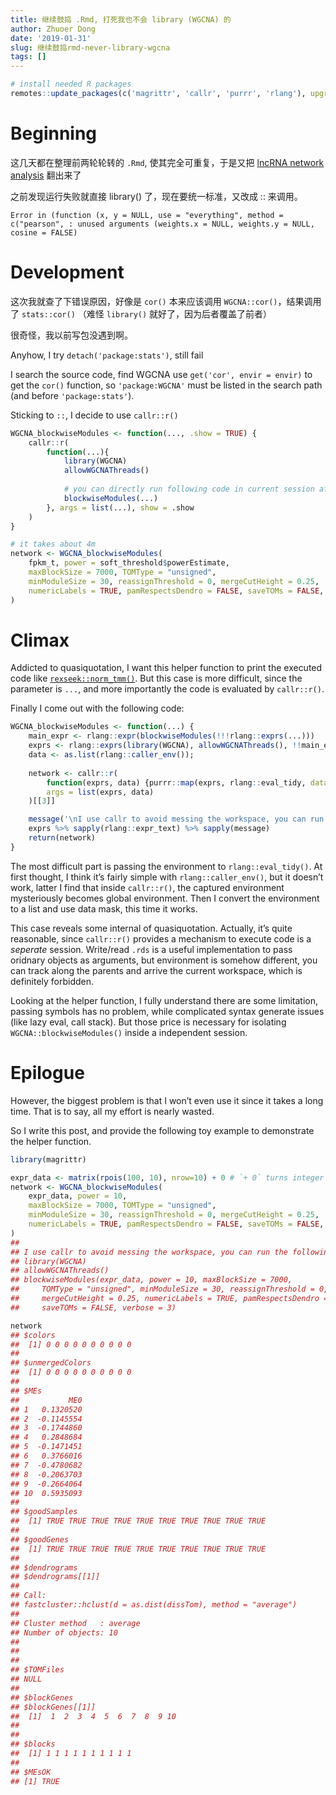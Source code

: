 ```yaml
---
title: 继续鼓捣 .Rmd, 打死我也不会 library (WGCNA) 的
author: Zhuoer Dong
date: '2019-01-31'
slug: 继续鼓捣rmd-never-library-wgcna
tags: []
---
```


```r
# install needed R packages
remotes::update_packages(c('magrittr', 'callr', 'purrr', 'rlang'), upgrade = TRUE)
```

# Beginning

这几天都在整理前两轮轮转的 `.Rmd`, 使其完全可重复，于是又把 [lncRNA network analysis](https://github.com/dongzhuoer/lulab-rotation-summary/blob/master/RNA-seq/lncRNA-co-expr-net.md) 翻出来了

之前发现运行失败就直接 library() 了，现在要统一标准，又改成 :: 来调用。

```
Error in (function (x, y = NULL, use = "everything", method = c("pearson", : unused arguments (weights.x = NULL, weights.y = NULL, cosine = FALSE)
```

# Development

这次我就查了下错误原因，好像是 `cor()` 本来应该调用 `WGCNA::cor()`，结果调用了 `stats::cor()` （难怪 `library()` 就好了，因为后者覆盖了前者）

很奇怪，我以前写包没遇到啊。

Anyhow, I try `detach('package:stats')`, still fail

I search the source code, find WGCNA use `get('cor', envir = envir)` to get the `cor()` function, so `'package:WGCNA'` must be listed in the search path (and before `'package:stats'`).

Sticking to `::`, I decide to use `callr::r()`

```r
WGCNA_blockwiseModules <- function(..., .show = TRUE) {
    callr::r(
        function(...){
            library(WGCNA)
            allowWGCNAThreads()
                
            # you can directly run following code in current session after `library(WGCNA)` 
            blockwiseModules(...)
        }, args = list(...), show = .show
    )
}

# it takes about 4m
network <- WGCNA_blockwiseModules(
    fpkm_t, power = soft_threshold$powerEstimate, 
    maxBlockSize = 7000, TOMType = "unsigned", 
    minModuleSize = 30, reassignThreshold = 0, mergeCutHeight = 0.25, 
    numericLabels = TRUE, pamRespectsDendro = FALSE, saveTOMs = FALSE, verbose = 3
)
```

# Climax

Addicted to quasiquotation, I want this helper function to print the executed code like [`rexseek::norm_tmm()`](`r blogdown::shortcode('relref', '01-28-rexseek-stand-up-abandon-scater.html#climax')`). But this case is more difficult, since the parameter is `...`, and more importantly the code is evaluated by `callr::r()`.

Finally I come out with the following code:

```r
WGCNA_blockwiseModules <- function(...) {
    main_expr <- rlang::expr(blockwiseModules(!!!rlang::exprs(...)))
    exprs <- rlang::exprs(library(WGCNA), allowWGCNAThreads(), !!main_expr)    
    data <- as.list(rlang::caller_env());
    
    network <- callr::r(
        function(exprs, data) {purrr::map(exprs, rlang::eval_tidy, data = data)}, 
        args = list(exprs, data)
    )[[3]]

    message('\nI use callr to avoid messing the workspace, you can run the following code yourself:\n')
    exprs %>% sapply(rlang::expr_text) %>% sapply(message)
    return(network)
}
```

The most difficult part is passing the environment to `rlang::eval_tidy()`. At first thought, I think it's fairly simple with `rlang::caller_env()`, but it doesn't work, latter I find that inside `callr::r()`, the captured environment mysteriously becomes global environment. Then I convert the environment to a list and use data mask, this time it works.

This case reveals some internal of quasiquotation. Actually, it's quite reasonable, since `callr::r()` provides a mechanism to execute code is a _seperate_ session. Write/read `.rds` is a useful implementation to pass oridnary objects as arguments, but environment is somehow different, you can track along the parents and arrive the current workspace, which is definitely forbidden.

Looking at the helper function, I fully understand there are some limitation, passing symbols has no problem, while complicated syntax generate issues (like lazy eval, call stack). But those price is necessary for isolating `WGCNA::blockwiseModules()` inside a independent session.



# Epilogue

However, the biggest problem is that I won't even use it since it takes a long time. That is to say, all my effort is nearly wasted. 

So I write this post, and provide the following toy example to demonstrate the helper function.

```r
library(magrittr)

expr_data <- matrix(rpois(100, 10), nrow=10) + 0 # `+ 0` turns integer into numeric 
network <- WGCNA_blockwiseModules(
    expr_data, power = 10, 
    maxBlockSize = 7000, TOMType = "unsigned", 
    minModuleSize = 30, reassignThreshold = 0, mergeCutHeight = 0.25, 
    numericLabels = TRUE, pamRespectsDendro = FALSE, saveTOMs = FALSE, verbose = 3
)
## 
## I use callr to avoid messing the workspace, you can run the following code yourself:
## library(WGCNA)
## allowWGCNAThreads()
## blockwiseModules(expr_data, power = 10, maxBlockSize = 7000, 
##     TOMType = "unsigned", minModuleSize = 30, reassignThreshold = 0, 
##     mergeCutHeight = 0.25, numericLabels = TRUE, pamRespectsDendro = FALSE, 
##     saveTOMs = FALSE, verbose = 3)

network
## $colors
##  [1] 0 0 0 0 0 0 0 0 0 0
## 
## $unmergedColors
##  [1] 0 0 0 0 0 0 0 0 0 0
## 
## $MEs
##           ME0
## 1   0.1320520
## 2  -0.1145554
## 3  -0.1744860
## 4   0.2848684
## 5  -0.1471451
## 6   0.3766016
## 7  -0.4780682
## 8  -0.2063703
## 9  -0.2664064
## 10  0.5935093
## 
## $goodSamples
##  [1] TRUE TRUE TRUE TRUE TRUE TRUE TRUE TRUE TRUE TRUE
## 
## $goodGenes
##  [1] TRUE TRUE TRUE TRUE TRUE TRUE TRUE TRUE TRUE TRUE
## 
## $dendrograms
## $dendrograms[[1]]
## 
## Call:
## fastcluster::hclust(d = as.dist(dissTom), method = "average")
## 
## Cluster method   : average 
## Number of objects: 10 
## 
## 
## 
## $TOMFiles
## NULL
## 
## $blockGenes
## $blockGenes[[1]]
##  [1]  1  2  3  4  5  6  7  8  9 10
## 
## 
## $blocks
##  [1] 1 1 1 1 1 1 1 1 1 1
## 
## $MEsOK
## [1] TRUE
```
